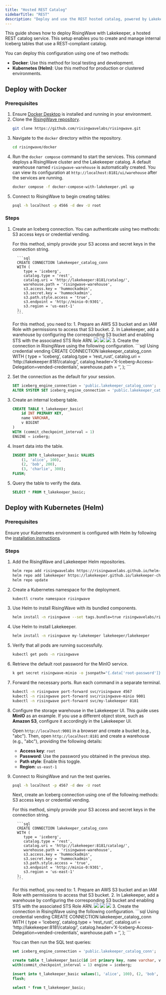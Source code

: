 ```yaml
---
title: "Hosted REST Catalog"
sidebarTitle: "REST"
description: "Deploy and use the REST hosted catalog, powered by Lakekeeper, to manage internal Iceberg tables in RisingWave."
---
```


This guide shows how to deploy RisingWave with Lakekeeper, a hosted REST catalog service. This setup enables you to create and manage internal Iceberg tables that use a REST-compliant catalog.

You can deploy this configuration using one of two methods:

- **Docker**: Use this method for local testing and development.
- **Kubernetes (Helm)**: Use this method for production or clustered environments.

## Deploy with Docker

### Prerequisites

1. Ensure [Docker Desktop](https://docs.docker.com/get-docker/) is installed and running in your environment.
2. Clone the [RisingWave repository](https://github.com/risingwavelabs/risingwave).
   ```bash
   git clone https://github.com/risingwavelabs/risingwave.git
   ```
3. Navigate to the `docker` directory within the repository.
   ```bash
   cd risingwave/docker
   ```
4. Run the `docker compose` command to start the services. This command deploys a RisingWave cluster and the Lakekeeper catalog. A default warehouse named `risingwave-warehouse` is automatically created. You can view its configuration at `http://localhost:8181/ui/warehouse` after the services are running.
   ```bash
   docker compose -f docker-compose-with-lakekeeper.yml up
   ```
5. Connect to RisingWave to begin creating tables:
   ```bash
   psql -h localhost -p 4566 -d dev -U root
   ```

### Steps

1. Create an Iceberg connection. You can authenticate using two methods: S3 access keys or credential vending.

   <Tabs>
   <Tab title="Using S3 access keys">
      For this method, simply provide your S3 access and secret keys in the connection string.

         ```sql
         CREATE CONNECTION lakekeeper_catalog_conn
         WITH (
            type = 'iceberg',
            catalog.type = 'rest',
            catalog.uri = 'http://lakekeeper:8181/catalog/',
            warehouse.path = 'risingwave-warehouse',
            s3.access.key = 'hummockadmin',
            s3.secret.key = 'hummockadmin',
            s3.path.style.access = 'true',
            s3.endpoint = 'http://minio-0:9301',
            s3.region = 'us-east-1'
         );
         ```
   </Tab>
   <Tab title="Using Credential Vending (AWS STS Role)">
      For this method, you need to:
      1. Prepare an AWS S3 bucket and an IAM Role with permissions to access that S3 bucket.
      2. In Lakekeeper, add a warehouse by configuring the corresponding S3 bucket and enabling STS with the associated STS Role ARN.
         <Columns cols={3}>
            <Frame><img src="/images/lakekeeper_warehouses.png" /></Frame>
            <Frame><img src="/images/lakekeeper_add_warehouse.png" /></Frame>
            <Frame><img src="/images/lakekeeper_enable_sts.png" /></Frame>
         </Columns>
      3. Create the connection in RisingWave using the following configuration.
         ```sql Using credential vending
         CREATE CONNECTION lakekeeper_catalog_conn
         WITH (
            type = ‘iceberg’,
            catalog.type = ‘rest_rust’,
            catalog.uri = ‘http://lakekeeper:8181/catalog/’,
            catalog.header=‘X-Iceberg-Access-Delegation=vended-credentials’,
            warehouse.path = ‘<your_warehouse_name>’,
         );
         ```
   </Tab>
   </Tabs>

2. Set the connection as the default for your session.
   ```sql
   SET iceberg_engine_connection = 'public.lakekeeper_catalog_conn';
   ALTER SYSTEM SET iceberg_engine_connection = 'public.lakekeeper_catalog_conn';
   ```

3. Create an internal Iceberg table.
   ```sql
   CREATE TABLE t_lakekeeper_basic(
       id INT PRIMARY KEY,
       name VARCHAR,
       v BIGINT
   )
   WITH (commit_checkpoint_interval = 1)
   ENGINE = iceberg;
   ```

4. Insert data into the table.
   ```sql
   INSERT INTO t_lakekeeper_basic VALUES
       (1, 'alice', 100),
       (2, 'bob', 200),
       (3, 'charlie', 300);
   FLUSH;
   ```

5. Query the table to verify the data.
   ```sql
   SELECT * FROM t_lakekeeper_basic;
   ```

## Deploy with Kubernetes (Helm)

### Prerequisites

Ensure your Kubernetes environment is configured with Helm by following the [installation instructions](/deploy/risingwave-k8s-helm).

### Steps

1. Add the RisingWave and Lakekeeper Helm repositories.
   ```bash
   helm repo add risingwavelabs https://risingwavelabs.github.io/helm-charts/ --force-update
   helm repo add lakekeeper https://lakekeeper.github.io/lakekeeper-charts/
   helm repo update
   ```

2. Create a Kubernetes namespace for the deployment.
   ```bash
   kubectl create namespace risingwave
   ```

3. Use Helm to install RisingWave with its bundled components.
   ```bash
   helm install -n risingwave --set tags.bundle=true risingwavelabs/risingwave
   ```

4. Use Helm to install Lakekeeper.
   ```bash
   helm install -n risingwave my-lakekeeper lakekeeper/lakekeeper
   ```

5. Verify that all pods are running successfully.
   ```bash
   kubectl get pods -n risingwave
   ```

6. Retrieve the default root password for the MinIO service.
   ```bash
   k get secret risingwave-minio -o jsonpath="{.data['root-password']}" | base64 -d
   ```

7. Forward the necessary ports. Run each command in a separate terminal.
   ```bash
   kubectl -n risingwave port-forward svc/risingwave 4567
   kubectl -n risingwave port-forward svc/risingwave-minio 9001
   kubectl -n risingwave port-forward svc/my-lakekeeper 8181
   ```

8. Configure the storage warehouse in the Lakekeeper UI.
   <Note>
   This guide uses **MinIO** as an example. If you use a different object store, such as **Amazon S3**, configure it accordingly in the Lakekeeper UI.
   </Note>

   Open `http://localhost:9001` in a browser and create a bucket (e.g., "abc"). Then, open `http://localhost:8181` and create a warehouse (e.g., "abc"), providing the following details:
    - **Access key**: `root`
    - **Password**: Use the password you obtained in the previous step.
    - **Path style**: Enable this toggle.
    - **Region**: `us-east-1`

9. Connect to RisingWave and run the test queries.
   ```bash Connect to RisingWave
   psql -h localhost -p 4567 -d dev -U root
   ```

   Next, create an Iceberg connection using one of the following methods: S3 access keys or credential vending.

   <Tabs>
   <Tab title="Using S3 access keys">
      For this method, simply provide your S3 access and secret keys in the connection string.

         ```sql
         CREATE CONNECTION lakekeeper_catalog_conn
         WITH (
            type = 'iceberg',
            catalog.type = 'rest',
            catalog.uri = 'http://lakekeeper:8181/catalog/',
            warehouse.path = 'risingwave-warehouse',
            s3.access.key = 'hummockadmin',
            s3.secret.key = 'hummockadmin',
            s3.path.style.access = 'true',
            s3.endpoint = 'http://minio-0:9301',
            s3.region = 'us-east-1'
         );
         ```
   </Tab>
   <Tab title="Using Credential Vending (AWS STS Role)">
      For this method, you need to:
      1. Prepare an AWS S3 bucket and an IAM Role with permissions to access that S3 bucket.
      2. In Lakekeeper, add a warehouse by configuring the corresponding S3 bucket and enabling STS with the associated STS Role ARN.
         <Columns cols={3}>
            <Frame><img src="/images/lakekeeper_warehouses.png" /></Frame>
            <Frame><img src="/images/lakekeeper_add_warehouse.png" /></Frame>
            <Frame><img src="/images/lakekeeper_enable_sts.png" /></Frame>
         </Columns>
      3. Create the connection in RisingWave using the following configuration.
         ```sql Using credential vending
         CREATE CONNECTION lakekeeper_catalog_conn
         WITH (
            type = ‘iceberg’,
            catalog.type = ‘rest_rust’,
            catalog.uri = ‘http://lakekeeper:8181/catalog/’,
            catalog.header=‘X-Iceberg-Access-Delegation=vended-credentials’,
            warehouse.path = ‘<your_warehouse_name>’,
         );
         ```
   </Tab>
   </Tabs>

   You can then run the SQL test queries:

   ```sql
   set iceberg_engine_connection = 'public.lakekeeper_catalog_conn';

   create table t_lakekeeper_basic(id int primary key, name varchar, v bigint)
   with(commit_checkpoint_interval = 1) engine = iceberg;

   insert into t_lakekeeper_basic values(1, 'alice', 100), (2, 'bob', 200), (3, 'charlie', 300);
   flush;

   select * from t_lakekeeper_basic;
   ```